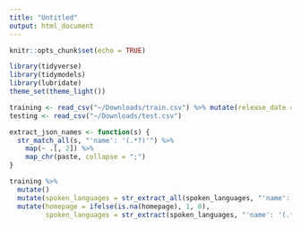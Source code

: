 ```yaml
---
title: "Untitled"
output: html_document
---
```


```r
knitr::opts_chunk$set(echo = TRUE)
```

```r
library(tidyverse)
library(tidymodels)
library(lubridate)
theme_set(theme_light())

training <- read_csv("~/Downloads/train.csv") %>% mutate(release_date = mdy(release_date))
testing <- read_csv("~/Downloads/test.csv")
```



```r
extract_json_names <- function(s) {
  str_match_all(s, "'name': '(.*?)'") %>% 
    map(~ .[, 2]) %>% 
    map_chr(paste, collapse = ";")
}

training %>% 
  mutate()
  mutate(spoken_languages = str_extract_all(spoken_languages, "'name': '(.*?)'"))
  mutate(homepage = ifelse(is.na(homepage), 1, 0), 
         spoken_languages = str_extract(spoken_languages, "'name': '(.*?)'"))
  
```



